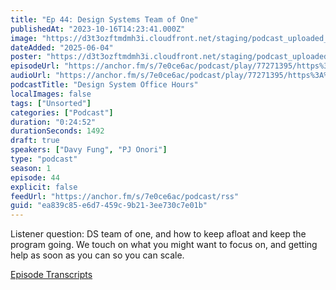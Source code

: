 ```yaml
---
title: "Ep 44: Design Systems Team of One"
publishedAt: "2023-10-16T14:23:41.000Z"
image: "https://d3t3ozftmdmh3i.cloudfront.net/staging/podcast_uploaded_nologo/21047747/21047747-1699427880984-48d6ab24edbb5.jpg"
dateAdded: "2025-06-04"
poster: "https://d3t3ozftmdmh3i.cloudfront.net/staging/podcast_uploaded_nologo/21047747/21047747-1699427880984-48d6ab24edbb5.jpg"
episodeUrl: "https://anchor.fm/s/7e0ce6ac/podcast/play/77271395/https%3A%2F%2Fd3ctxlq1ktw2nl.cloudfront.net%2Fstaging%2F2023-9-16%2F61d22024-f8e5-6a67-734d-95fe4fbd4992.mp3"
audioUrl: "https://anchor.fm/s/7e0ce6ac/podcast/play/77271395/https%3A%2F%2Fd3ctxlq1ktw2nl.cloudfront.net%2Fstaging%2F2023-9-16%2F61d22024-f8e5-6a67-734d-95fe4fbd4992.mp3"
podcastTitle: "Design System Office Hours"
localImages: false
tags: ["Unsorted"]
categories: ["Podcast"]
duration: "0:24:52"
durationSeconds: 1492
draft: true
speakers: ["Davy Fung", "PJ Onori"]
type: "podcast"
season: 1
episode: 44
explicit: false
feedUrl: "https://anchor.fm/s/7e0ce6ac/podcast/rss"
guid: "ea839c85-e6d7-459c-9b21-3ee730c7e01b"
---
```

Listener question: DS team of one, and how to keep afloat and keep the program going. We touch on what you might want to focus on, and getting help as soon as you can so you can scale.

[Episode Transcripts](https://docs.google.com/document/d/1eBPOj7pQJBKCsc4uWlMM1XwwfTOLiK7Av_qEbwu2F_M/edit?usp=sharing)
